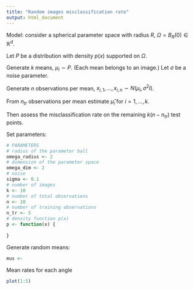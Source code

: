 ```yaml
---
title: "Random images misclassification rate"
output: html_document
---
```


Model: consider a spherical parameter space with radius $R$, $\Omega = B_R(0) \in \mathbb{R}^d$.

Let $P$ be a distribution with density $p(x)$ supported on $\Omega$.

Generate $k$ means, $\mu_i \sim P$. (Each mean belongs to an image.)  Let $\sigma$ be a noise parameter.

Generate $n$ observations per mean, $x_{i, 1},\hdots, x_{i, n} \sim N(\mu_i, \sigma^2 I)$.

From $n_{tr}$ observations per mean estimate $\hat{\mu}_i$ for $i = 1,\hdots, k$.

Then assess the misclassification rate on the remaining $k(n-n_{tr})$ test points.

Set parameters:

```r
# PARAMETERS
# radius of the parameter ball
omega_radius <- 2
# dimension of the parameter space
omega_dim <- 2
# noise
sigma <- 0.1
# number of images
k <- 10
# number of total observations
n <- 10
# number of training observations
n_tr <- 5
# density function p(x)
p <- function(x) {
  
}
```

Generate random means:

```r
mus <- 
```

Mean rates for each angle
```r
plot(1:5)
```

